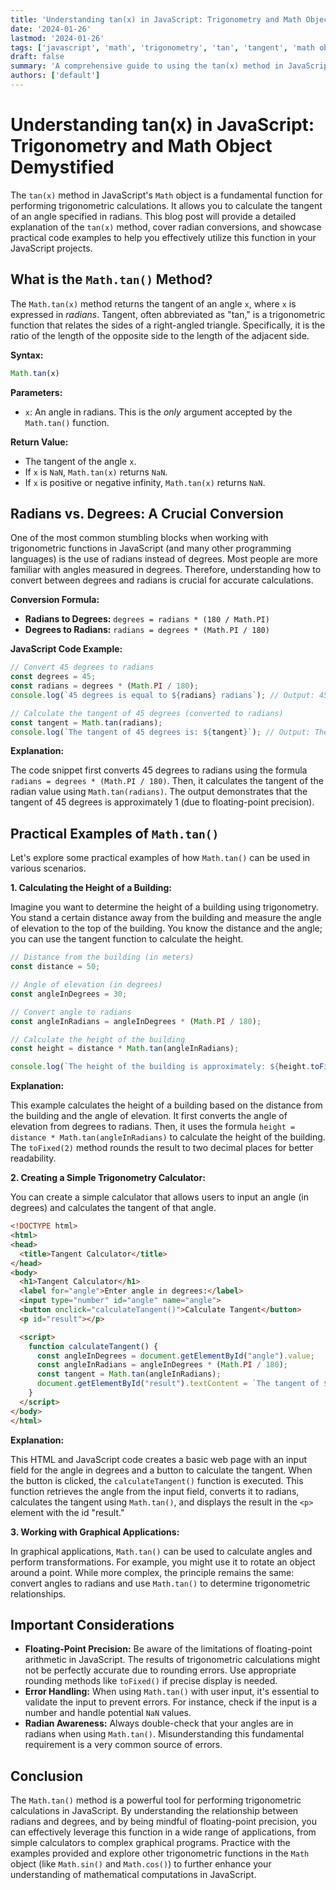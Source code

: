 ```yaml
---
title: 'Understanding tan(x) in JavaScript: Trigonometry and Math Object Demystified'
date: '2024-01-26'
lastmod: '2024-01-26'
tags: ['javascript', 'math', 'trigonometry', 'tan', 'tangent', 'math object', 'programming', 'tutorial']
draft: false
summary: 'A comprehensive guide to using the tan(x) method in JavaScript Math object. Learn how to calculate the tangent of an angle, understand radian conversions, and see practical code examples for various use cases.'
authors: ['default']
---
```


# Understanding tan(x) in JavaScript: Trigonometry and Math Object Demystified

The `tan(x)` method in JavaScript's `Math` object is a fundamental function for performing trigonometric calculations.  It allows you to calculate the tangent of an angle specified in radians. This blog post will provide a detailed explanation of the `tan(x)` method, cover radian conversions, and showcase practical code examples to help you effectively utilize this function in your JavaScript projects.

## What is the `Math.tan()` Method?

The `Math.tan(x)` method returns the tangent of an angle `x`, where `x` is expressed in *radians*.  Tangent, often abbreviated as "tan," is a trigonometric function that relates the sides of a right-angled triangle.  Specifically, it is the ratio of the length of the opposite side to the length of the adjacent side.

**Syntax:**

```javascript
Math.tan(x)
```

**Parameters:**

*   `x`:  An angle in radians.  This is the *only* argument accepted by the `Math.tan()` function.

**Return Value:**

*   The tangent of the angle `x`.
*   If `x` is `NaN`, `Math.tan(x)` returns `NaN`.
*   If `x` is positive or negative infinity, `Math.tan(x)` returns `NaN`.

## Radians vs. Degrees: A Crucial Conversion

One of the most common stumbling blocks when working with trigonometric functions in JavaScript (and many other programming languages) is the use of radians instead of degrees. Most people are more familiar with angles measured in degrees. Therefore, understanding how to convert between degrees and radians is crucial for accurate calculations.

**Conversion Formula:**

*   **Radians to Degrees:**  `degrees = radians * (180 / Math.PI)`
*   **Degrees to Radians:**  `radians = degrees * (Math.PI / 180)`

**JavaScript Code Example:**

```javascript
// Convert 45 degrees to radians
const degrees = 45;
const radians = degrees * (Math.PI / 180);
console.log(`45 degrees is equal to ${radians} radians`); // Output: 45 degrees is equal to 0.7853981633974483 radians

// Calculate the tangent of 45 degrees (converted to radians)
const tangent = Math.tan(radians);
console.log(`The tangent of 45 degrees is: ${tangent}`); // Output: The tangent of 45 degrees is: 0.9999999999999999
```

**Explanation:**

The code snippet first converts 45 degrees to radians using the formula `radians = degrees * (Math.PI / 180)`.  Then, it calculates the tangent of the radian value using `Math.tan(radians)`.  The output demonstrates that the tangent of 45 degrees is approximately 1 (due to floating-point precision).

## Practical Examples of `Math.tan()`

Let's explore some practical examples of how `Math.tan()` can be used in various scenarios.

**1. Calculating the Height of a Building:**

Imagine you want to determine the height of a building using trigonometry. You stand a certain distance away from the building and measure the angle of elevation to the top of the building.  You know the distance and the angle; you can use the tangent function to calculate the height.

```javascript
// Distance from the building (in meters)
const distance = 50;

// Angle of elevation (in degrees)
const angleInDegrees = 30;

// Convert angle to radians
const angleInRadians = angleInDegrees * (Math.PI / 180);

// Calculate the height of the building
const height = distance * Math.tan(angleInRadians);

console.log(`The height of the building is approximately: ${height.toFixed(2)} meters`); // Output: The height of the building is approximately: 28.87 meters
```

**Explanation:**

This example calculates the height of a building based on the distance from the building and the angle of elevation. It first converts the angle of elevation from degrees to radians. Then, it uses the formula `height = distance * Math.tan(angleInRadians)` to calculate the height of the building.  The `toFixed(2)` method rounds the result to two decimal places for better readability.

**2.  Creating a Simple Trigonometry Calculator:**

You can create a simple calculator that allows users to input an angle (in degrees) and calculates the tangent of that angle.

```html
<!DOCTYPE html>
<html>
<head>
  <title>Tangent Calculator</title>
</head>
<body>
  <h1>Tangent Calculator</h1>
  <label for="angle">Enter angle in degrees:</label>
  <input type="number" id="angle" name="angle">
  <button onclick="calculateTangent()">Calculate Tangent</button>
  <p id="result"></p>

  <script>
    function calculateTangent() {
      const angleInDegrees = document.getElementById("angle").value;
      const angleInRadians = angleInDegrees * (Math.PI / 180);
      const tangent = Math.tan(angleInRadians);
      document.getElementById("result").textContent = `The tangent of ${angleInDegrees} degrees is: ${tangent}`;
    }
  </script>
</body>
</html>
```

**Explanation:**

This HTML and JavaScript code creates a basic web page with an input field for the angle in degrees and a button to calculate the tangent. When the button is clicked, the `calculateTangent()` function is executed. This function retrieves the angle from the input field, converts it to radians, calculates the tangent using `Math.tan()`, and displays the result in the `<p>` element with the id "result."

**3.  Working with Graphical Applications:**

In graphical applications, `Math.tan()` can be used to calculate angles and perform transformations. For example, you might use it to rotate an object around a point.  While more complex, the principle remains the same: convert angles to radians and use `Math.tan()` to determine trigonometric relationships.

## Important Considerations

*   **Floating-Point Precision:**  Be aware of the limitations of floating-point arithmetic in JavaScript. The results of trigonometric calculations might not be perfectly accurate due to rounding errors. Use appropriate rounding methods like `toFixed()` if precise display is needed.
*   **Error Handling:** When using `Math.tan()` with user input, it's essential to validate the input to prevent errors. For instance, check if the input is a number and handle potential `NaN` values.
*   **Radian Awareness:**  Always double-check that your angles are in radians when using `Math.tan()`. Misunderstanding this fundamental requirement is a very common source of errors.

## Conclusion

The `Math.tan()` method is a powerful tool for performing trigonometric calculations in JavaScript. By understanding the relationship between radians and degrees, and by being mindful of floating-point precision, you can effectively leverage this function in a wide range of applications, from simple calculators to complex graphical programs.  Practice with the examples provided and explore other trigonometric functions in the `Math` object (like `Math.sin()` and `Math.cos()`) to further enhance your understanding of mathematical computations in JavaScript.